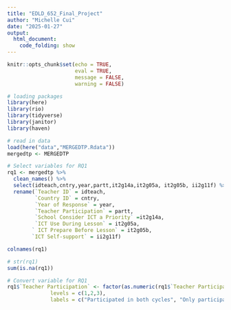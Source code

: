 ```yaml
---
title: "EDLD_652_Final_Project"
author: "Michelle Cui"
date: "2025-01-27"
output: 
  html_document:
    code_folding: show
---
```


```r
knitr::opts_chunk$set(echo = TRUE,
                      eval = TRUE,
                      message = FALSE,
                      warning = FALSE)
```


```r
# loading packages
library(here)
library(rio)
library(tidyverse)
library(janitor)
library(haven)
```

```r
# read in data
load(here("data","MERGEDTP.Rdata"))
mergedtp <- MERGEDTP
```

```r
# Select variables for RQ1
rq1 <- mergedtp %>% 
  clean_names() %>% 
  select(idteach,cntry,year,partt,it2g14a,it2g05a, it2g05b, ii2g11f) %>% 
  rename(`Teacher ID` = idteach,
         `Country ID` = cntry,
         `Year of Response` = year,
         `Teacher Participation` = partt,
         `School Consider ICT a Priority` =it2g14a,
         `ICT Use During Lesson` = it2g05a,
        ` ICT Prepare Before Lesson` = it2g05b,
        `ICT Self-support` = ii2g11f)

colnames(rq1)

# str(rq1)
sum(is.na(rq1))

```

```r
# Convert variable for RQ1
rq1$`Teacher Participation` <- factor(as.numeric(rq1$`Teacher Participation`),
              levels = c(1,2,3),
              labels = c("Participated in both cycles", "Only participated in 2018", "Only participated in 2020"))

```

